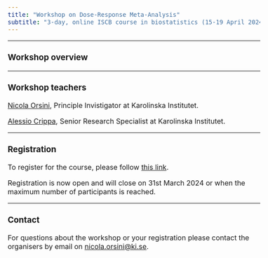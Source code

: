 ```yaml
---
title: "Workshop on Dose-Response Meta-Analysis"
subtitle: "3-day, online ISCB course in biostatistics (15-19 April 2024)"
---
```


<style type="text/css">
  body{
  font-size: 12pt;
}
</style>

---

### Workshop overview


---

### Workshop teachers

[Nicola Orsini](https://ki.se/en/people/nicola-orsini){target="_blank"}, Principle Invistigator at Karolinska Institutet.

[Alessio Crippa](https://ki.se/en/people/alessio-crippa){target="_blank"}, Senior Research Specialist at Karolinska Institutet.

---

### Registration

To register for the course, please follow [this link](https://docs.google.com/forms/d/e/1FAIpQLSfWKh4smUjfiyGhBvFbgPrNt-a3G0fd3fGCmTlOAIbU90YBEw/viewform){target="_blank"}.

Registration is now open and will close on 31st March 2024 or when the maximum number of participants is reached.


---

### Contact

For questions about the workshop or your registration please contact the organisers by email on [nicola.orsini@ki.se](nicola.orsini@ki.se).


</br>
